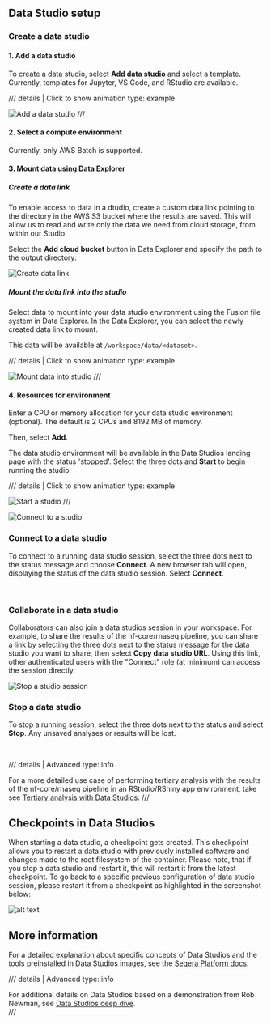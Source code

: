 ## Data Studio setup

### Create a data studio

#### 1. Add a data studio

To create a data studio, select **Add data studio** and select a template. Currently, templates for Jupyter, VS Code, and RStudio are available.


/// details | Click to show animation
    type: example

![Add a data studio](assets/create-data-studio.gif)
///

#### 2. Select a compute environment 

Currently, only AWS Batch is supported.

#### 3. Mount data using Data Explorer
##### Create a data link
To enable access to data in a dtudio, create a custom data link pointing to the directory in the AWS S3 bucket where the results are saved. This will allow us to read and write only the data we need from cloud storage, from within our Studio.

Select the **Add cloud bucket** button in Data Explorer and specify the path to the output directory:

![Create data link](assets/create-a-data-link.png)

##### Mount the data link into the studio
Select data to mount into your data studio environment using the Fusion file system in Data Explorer. In the Data Explorer, you can select the newly created data link to mount.

This data will be available at `/workspace/data/<dataset>`.


/// details | Click to show animation
    type: example

![Mount data into studio](assets/mount-data-into-studio.gif)
///

#### 4. Resources for environment 

Enter a CPU or memory allocation for your data studio environment (optional). The default is 2 CPUs and 8192 MB of memory.

Then, select **Add**.

The data studio environment will be available in the Data Studios landing page with the status 'stopped'. Select the three dots and **Start** to begin running the studio.


/// details | Click to show animation
    type: example

![Start a studio](assets/start-studio.gif)
///


![Connect to a studio](assets/connect-to-studio.png)

### Connect to a data studio

To connect to a running data studio session, select the three dots next to the status message and choose **Connect**. A new browser tab will open, displaying the status of the data studio session. Select **Connect**.
<br>
<div style="clear: both;"></div>
</br>

### Collaborate in a data studio

Collaborators can also join a data studios session in your workspace. For example, to share the results of the nf-core/rnaseq pipeline, you can share a link by selecting the three dots next to the status message for the data studio you want to share, then select **Copy data studio URL**. Using this link, other authenticated users with the "Connect" role (at minimum) can access the session directly.
<div style="clear: both;"></div>

![Stop a studio session](assets/stop-a-studio.png)
### Stop a data studio

To stop a running session, select the three dots next to the status and select **Stop**. Any unsaved analyses or results will be lost.
<br>
<div style="clear: both;"></div>

</br>



/// details | Advanced
    type: info    

For a more detailed use case of performing tertiary analysis with the results of the nf-core/rnaseq pipeline in an RStudio/RShiny app environment, take see [Tertiary analysis with Data Studios](./011_tertiary_analysis_data_studios.md).
///

## Checkpoints in Data Studios

When starting a data studio, a checkpoint gets created. This checkpoint allows you to restart a data studio with previously installed software and changes made to the root filesystem of the container. Please note, that if you stop a data studio and restart it, this will restart it from the latest checkpoint. To go back to a specific previous configuration of data studio session, please restart it from a checkpoint as highlighted in the screenshot below:

![alt text](assets/data-studio-checkpoints.png)

## More information

For a detailed explanation about specific concepts of Data Studios and the tools preinstalled in Data Studios images, see the [Seqera Platform docs](https://docs.seqera.io/platform/23.4.0/data/data-studios).

/// details | Advanced
    type: info    

For additional details on Data Studios based on a demonstration from Rob Newman, see [Data Studios deep dive](./013_data_studios_deep_dive.md).  
///
